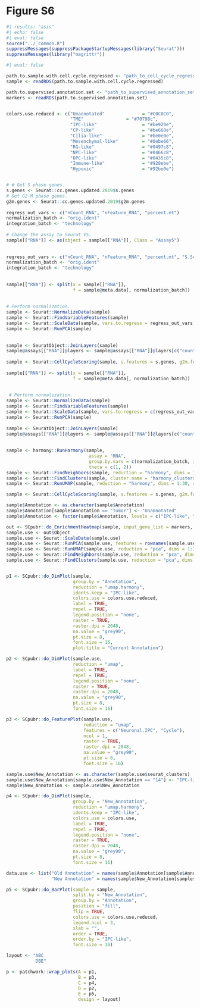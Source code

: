 # Figure S6 {.unnumbered}


```r
#| results: "asis"
#| echo: false
#| eval: false
source("../_common.R")
suppressMessages(suppressPackageStartupMessages(library("Seurat")))
suppressMessages(library("magrittr"))
```


```r
#| eval: false

path.to.sample.with.cell.cycle.regressed <- "path_to_cell_cycle_regressed_object"
sample <- readRDS(path.to.sample.with.cell.cycle.regressed)

path.to.supervised.annotation.set <- "path_to_supervised_annotation_set"
markers <- readRDS(path.to.supervised.annotation.set)


colors.use.reduced <- c("Unannotated"              = "#C0C0C0",
                        "TME"                = "#70798c",
                        "IPC-like"                 = "#be920e",
                        "CP-like"                  = "#be660e",
                        "Cilia-like"               = "#be0e0e",
                        "Mesenchymal-like"         = "#0ebe66",
                        "RG-like"                  = "#0497c8",
                        "NPC-like"                 = "#0466c8",
                        "OPC-like"                 = "#0435c8",
                        "Immune-like"              = "#920ebe",
                        "Hypoxic"                  = "#92be0e")


# # Get S phase genes.
s.genes <- Seurat::cc.genes.updated.2019$s.genes
# Get G2-M phase genes.
g2m.genes <- Seurat::cc.genes.updated.2019$g2m.genes
 
regress_out_vars <- c("nCount_RNA", "nFeature_RNA", "percent.mt")
normalization_batch <- "orig.ident"
integration_batch <- "technology"
 
# Change the assay to Seurat V5.
sample[["RNA"]] <- as(object = sample[["RNA"]], Class = "Assay5")
 
 
regress_out_vars <- c("nCount_RNA", "nFeature_RNA", "percent.mt", "S.Score", "G2M.Score")
normalization_batch <- "orig.ident"
integration_batch <- "technology"
 
 
sample[["RNA"]] <- split(x = sample[["RNA"]], 
                         f = sample@meta.data[, normalization_batch])
 
 
# Perform normalization.
sample <- Seurat::NormalizeData(sample)
sample <- Seurat::FindVariableFeatures(sample)
sample <- Seurat::ScaleData(sample, vars.to.regress = regress_out_vars)
sample <- Seurat::RunPCA(sample)
 
 
sample <- SeuratObject::JoinLayers(sample)
sample@assays[["RNA"]]@layers <- sample@assays[["RNA"]]@layers[c("counts", "data", "scale.data")]
 
sample <- Seurat::CellCycleScoring(sample, s.features = s.genes, g2m.features = g2m.genes, set.ident = FALSE)
 
sample[["RNA"]] <- split(x = sample[["RNA"]], 
                         f = sample@meta.data[, normalization_batch])
 
 
 # Perform normalization.
sample <- Seurat::NormalizeData(sample)
sample <- Seurat::FindVariableFeatures(sample)
sample <- Seurat::ScaleData(sample, vars.to.regress = c(regress_out_vars, "S.Score", "G2M.Score"))
sample <- Seurat::RunPCA(sample)
 
sample <- SeuratObject::JoinLayers(sample)
sample@assays[["RNA"]]@layers <- sample@assays[["RNA"]]@layers[c("counts", "data", "scale.data")]
 
 
sample <- harmony::RunHarmony(sample,
                               assay = "RNA",
                               group.by.vars = c(normalization_batch, integration_batch),
                               theta = c(1, 2))
sample <- Seurat::FindNeighbors(sample, reduction = "harmony", dims = 1:30)
sample <- Seurat::FindClusters(sample, cluster.name = "harmony_clusters")
sample <- Seurat::RunUMAP(sample, reduction = "harmony", dims = 1:30, reduction.name = "umap.harmony", reduction.key = "UMAPHARMONY_")

sample <- Seurat::CellCycleScoring(sample, s.features = s.genes, g2m.features = g2m.genes, set.ident = FALSE)

sample$Annotation <- as.character(sample$Annotation)
sample$Annotation[sample$Annotation == "Tumor"] <- "Unannotated"
sample$Annotation <- factor(sample$Annotation, levels = c("IPC-like", "CP-like", "Cilia-like", "OPC-like", "NPC-like", "RG-like", "Mesenchymal-like", "Hypoxic", "Immune-like", "TME", "Unannotated"))

out <- SCpubr::do_EnrichmentHeatmap(sample, input_gene_list = markers, flavor = "UCell", return_object = TRUE)
sample.use <- out$Object
sample.use <- Seurat::ScaleData(sample.use)
sample.use <- Seurat::RunPCA(sample.use, features = rownames(sample.use))
sample.use <- Seurat::RunUMAP(sample.use, reduction = "pca", dims = 1:30)
sample.use <- Seurat::FindNeighbors(sample.use, reduction = "pca", dims = 1:30)
sample.use <- Seurat::FindClusters(sample.use, reduction = "pca", dims = 1:30)


p1 <- SCpubr::do_DimPlot(sample, 
                         group.by = "Annotation", 
                         reduction = "umap.harmony", 
                         idents.keep = "IPC-like", 
                         colors.use = colors.use.reduced, 
                         label = TRUE, 
                         repel = TRUE, 
                         legend.position = "none",
                         raster = TRUE,
                         raster.dpi = 2048,
                         na.value = "grey90",
                         pt.size = 8,
                         font.size = 16,
                         plot.title = "Current Annotation")

p2 <- SCpubr::do_DimPlot(sample.use, 
                         reduction = "umap", 
                         label = TRUE, 
                         repel = TRUE, 
                         legend.position = "none", 
                         raster = TRUE,
                         raster.dpi = 2048,
                         na.value = "grey90",
                         pt.size = 8,
                         font.size = 16)

p3 <- SCpubr::do_FeaturePlot(sample.use, 
                             reduction = "umap", 
                             features = c("Neuronal.IPC", "Cycle"), 
                             ncol = 1, 
                             raster = TRUE,
                             raster.dpi = 2048,
                             na.value = "grey90",
                             pt.size = 8,
                             font.size = 16)

sample.use$New_Annotation <- as.character(sample.use$seurat_clusters)
sample.use$New_Annotation[sample.use$New_Annotation == "14"] <- "IPC-like"
sample$New_Annotation <- sample.use$New_Annotation

p4 <- SCpubr::do_DimPlot(sample, 
                         group.by = "New_Annotation", 
                         reduction = "umap.harmony", 
                         idents.keep = "IPC-like", 
                         colors.use = colors.use, 
                         label = TRUE, 
                         repel = TRUE, 
                         legend.position = "none",
                         raster = TRUE,
                         raster.dpi = 2048,
                         na.value = "grey90",
                         pt.size = 8,
                         font.size = 16)

data.use <- list("Old Annotation" = names(sample$Annotation[sample$Annotation == "IPC-like"]),
                 "New Annotation" = names(sample$New_Annotation[sample$New_Annotation == "IPC-like"]))

p5 <- SCpubr::do_BarPlot(sample = sample,
                         split.by = "New_Annotation",
                         group.by = "Annotation",
                         position = "fill",
                         flip = TRUE,
                         colors.use = colors.use.reduced,
                         legend.ncol = 3,
                         xlab = "",
                         order = TRUE,
                         order.by = "IPC-like",
                         font.size = 16)

layout <- "ABC
           DBE"

p <- patchwork::wrap_plots(A = p1,
                           B = p3,
                           C = p4,
                           D = p2,
                           E = p5,
                           design = layout)

``` 

